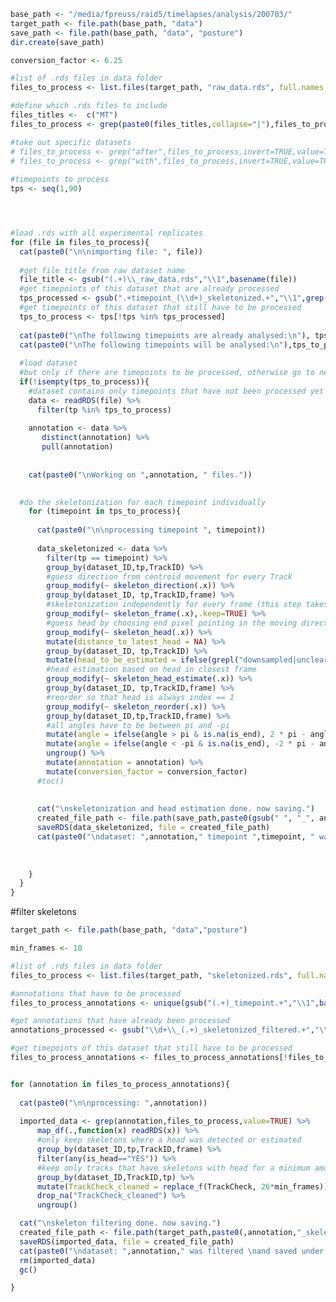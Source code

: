 ```r


base_path <- "/media/fpreuss/raid5/timelapses/analysis/200703/"
target_path <- file.path(base_path, "data")
save_path <- file.path(base_path, "data", "posture")
dir.create(save_path)
```

```r


conversion_factor <- 6.25

#list of .rds files in data folder
files_to_process <- list.files(target_path, "raw_data.rds", full.names = TRUE, ignore.case = TRUE)

#define which .rds files to include
files_titles <-  c("MT")
files_to_process <- grep(paste0(files_titles,collapse="|"),files_to_process,value = TRUE)

#take out specific datasets
# files_to_process <- grep("after",files_to_process,invert=TRUE,value=TRUE)
# files_to_process <- grep("with",files_to_process,invert=TRUE,value=TRUE)
  
#timepoints to process
tps <- seq(1,90)




#load .rds with all experimental replicates
for (file in files_to_process){
  cat(paste0("\n\nimporting file: ", file))
  
  #get file title from raw dataset name
  file_title <- gsub("(.+)\\_raw_data.rds","\\1",basename(file))
  #get timepoints of this dataset that are already processed
  tps_processed <- gsub(".+timepoint_(\\d+)_skeletonized.+","\\1",grep(file_title, list.files(save_path,pattern="skeletonized"),value=TRUE))
  #get timepoints of this dataset that still have to be processed
  tps_to_process <- tps[!tps %in% tps_processed]
  
  cat(paste0("\nThe following timepoints are already analysed:\n"), tps_processed)
  cat(paste0("\nThe following timepoints will be analysed:\n"),tps_to_process)
  
  #load dataset
  #but only if there are timepoints to be processed, otherwise go to next dataset
  if(!isempty(tps_to_process)){
    #dataset contains only timepoints that have not been processed yet
    data <- readRDS(file) %>%
      filter(tp %in% tps_to_process)
    
    annotation <- data %>%
       distinct(annotation) %>%
       pull(annotation)
    
  
    cat(paste0("\nWorking on ",annotation, " files."))
    

  #do the skeletonization for each timepoint individually
    for (timepoint in tps_to_process){
  
      cat(paste0("\n\nprocessing timepoint ", timepoint))
        
      data_skeletonized <- data %>%
        filter(tp == timepoint) %>%
        group_by(dataset_ID,tp,TrackID) %>%
        #guess direction from centroid movement for every Track
        group_modify(~ skeleton_direction(.x)) %>%
        group_by(dataset_ID, tp,TrackID,frame) %>%
        #skeletonization independently for every frame (this step takes time as skeletonization is happening one after the other)
        group_modify(~ skeleton_frame(.x),.keep=TRUE) %>%
        #guess head by choosing end pixel pointing in the moving direction (see above)
        group_modify(~ skeleton_head(.x)) %>%
        mutate(distance_to_latest_head = NA) %>%
        group_by(dataset_ID, tp,TrackID) %>%
        mutate(head_to_be_estimated = ifelse(grepl("downsampled|unclear",status),"YES","NO" )) %>%
        #head estimation based on head in closest frame
        group_modify(~ skeleton_head_estimate(.x)) %>%
        group_by(dataset_ID, tp,TrackID,frame) %>%
        #reorder so that head is always index == 1
        group_modify(~ skeleton_reorder(.x)) %>%
        group_by(dataset_ID,tp,TrackID,frame) %>%
        #all angles have to be between pi and -pi
        mutate(angle = ifelse(angle > pi & is.na(is_end), 2 * pi - angle,angle)) %>%
        mutate(angle = ifelse(angle < -pi & is.na(is_end), -2 * pi - angle,angle)) %>%
        ungroup() %>%
        mutate(annotation = annotation) %>%
        mutate(conversion_factor = conversion_factor)
      #toc()
        
          
      cat("\nskeletonization and head estimation done. now saving.")
      created_file_path <- file.path(save_path,paste0(gsub(" ", "_", annotation),"_timepoint_",timepoint,"_skeletonized.rds"))
      saveRDS(data_skeletonized, file = created_file_path)
      cat(paste0("\ndataset: ",annotation," timepoint ",timepoint, " was skeletonized \nand saved under: ", created_file_path))
      
  
      
    }
  }
}

```

#filter skeletons
```r

target_path <- file.path(base_path, "data","posture")

min_frames <- 10

#list of .rds files in data folder
files_to_process <- list.files(target_path, "skeletonized.rds", full.names = TRUE, ignore.case = TRUE)

#annotations that have to be processed
files_to_process_annotations <- unique(gsub("(.+)_timepoint.+","\\1",basename(files_to_process)))

#get annotations that have already been processed
annotations_processed <- gsub("\\d+\\_(.+)_skeletonized_filtered.+","\\1",list.files(save_path,pattern="filtered"))

#get timepoints of this dataset that still have to be processed
files_to_process_annotations <- files_to_process_annotations[!files_to_process_annotations %in% annotations_processed]


for (annotation in files_to_process_annotations){
  
  cat(paste0("\n\nprocessing: ",annotation))
  
  imported_data <- grep(annotation,files_to_process,value=TRUE) %>%
      map_df(.,function(x) readRDS(x)) %>%
      #only keep skeletons where a head was detected or estimated
      group_by(dataset_ID,tp,TrackID,frame) %>%
      filter(any(is_head=="YES")) %>%
      #keep only tracks that have skeletons with head for a minimum amount of time (defined by min_frames)
      group_by(dataset_ID,TrackID,tp) %>%
      mutate(TrackCheck_cleaned = replace_f(TrackCheck, 26*min_frames)) %>%
      drop_na("TrackCheck_cleaned") %>%
      ungroup()

  cat("\nskeleton filtering done. now saving.")
  created_file_path <- file.path(target_path,paste0(,annotation,"_skeletonized_filtered.rds"))
  saveRDS(imported_data, file = created_file_path)
  cat(paste0("\ndataset: ",annotation," was filtered \nand saved under: ", created_file_path))
  rm(imported_data)
  gc()

}



```
